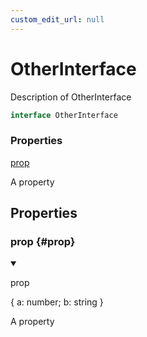 ```yaml
---
custom_edit_url: null
---
```


# OtherInterface

<div className="doc-subtitle">

Description of OtherInterface

</div>

```ts
interface OtherInterface
```

<div className="doc-summary doc-properties">
<h3 className="doc-summary-title">Properties</h3>
<div className="doc-summary-item">
<div className="doc-summary-name"><a href="#prop">prop</a></div>
<div className="doc-summary-desc">

A property

</div>
</div>
</div>

## Properties

<div className="doc-header-hidden">

### prop {#prop}

</div>

<div className="doc-entry">

<details open className="doc-property">

<summary className="doc-member">

<span className="doc-name">prop</span>

<span className="doc-type">

{&nbsp;a:&nbsp;number;&nbsp;b:&nbsp;string&nbsp;}

</span>

</summary>

<div className="doc-desc">

A property

</div>

</details>

</div>